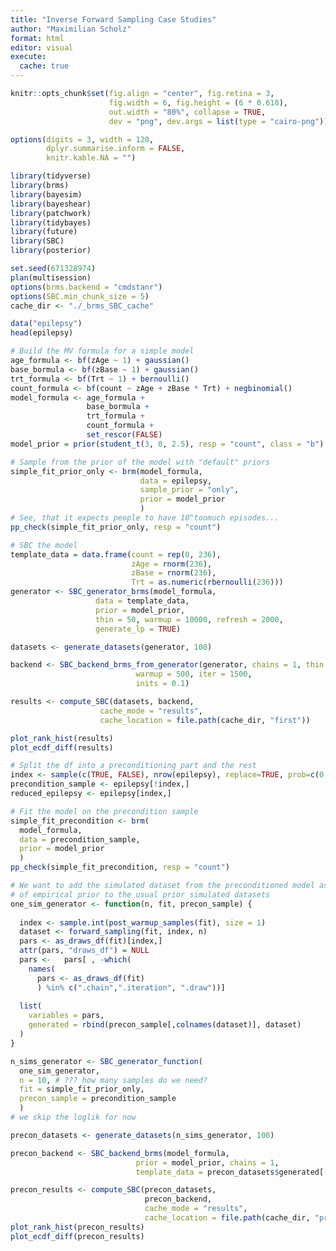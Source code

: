 ```yaml
---
title: "Inverse Forward Sampling Case Studies"
author: "Maximilian Scholz"
format: html
editor: visual
execute: 
  cache: true
---
```


```r
knitr::opts_chunk$set(fig.align = "center", fig.retina = 3,
                      fig.width = 6, fig.height = (6 * 0.618),
                      out.width = "80%", collapse = TRUE,
                      dev = "png", dev.args = list(type = "cairo-png"))

options(digits = 3, width = 120,
        dplyr.summarise.inform = FALSE,
        knitr.kable.NA = "")
```

```r
library(tidyverse)
library(brms)
library(bayesim)
library(bayeshear)
library(patchwork)
library(tidybayes)
library(future)
library(SBC)
library(posterior)

set.seed(671328974)
plan(multisession)
options(brms.backend = "cmdstanr")
options(SBC.min_chunk_size = 5)
cache_dir <- "./_brms_SBC_cache"
```

```r
data("epilepsy")
head(epilepsy)
```
```r
# Build the MV formula for a simple model
age_formula <- bf(zAge ~ 1) + gaussian()
base_bormula <- bf(zBase ~ 1) + gaussian()
trt_formula <- bf(Trt ~ 1) + bernoulli()
count_formula <- bf(count ~ zAge + zBase * Trt) + negbinomial()
model_formula <- age_formula +
                 base_bormula +
                 trt_formula +
                 count_formula +
                 set_rescor(FALSE)
model_prior = prior(student_t(3, 0, 2.5), resp = "count", class = "b")
```

```r
# Sample from the prior of the model with "default" priors
simple_fit_prior_only <- brm(model_formula,
                             data = epilepsy,
                             sample_prior = "only",
                             prior = model_prior
                             )
# See, that it expects people to have 10^toomuch episodes...
pp_check(simple_fit_prior_only, resp = "count")
```

```r
# SBC the model
template_data = data.frame(count = rep(0, 236),
                           zAge = rnorm(236),
                           zBase = rnorm(236),
                           Trt = as.numeric(rbernoulli(236)))
generator <- SBC_generator_brms(model_formula,
                   data = template_data,
                   prior = model_prior,
                   thin = 50, warmup = 10000, refresh = 2000,
                   generate_lp = TRUE)

datasets <- generate_datasets(generator, 100)

backend <- SBC_backend_brms_from_generator(generator, chains = 1, thin = 1,
                            warmup = 500, iter = 1500,               
                            inits = 0.1)

results <- compute_SBC(datasets, backend,
                    cache_mode = "results", 
                    cache_location = file.path(cache_dir, "first"))

plot_rank_hist(results)
plot_ecdf_diff(results)
```

```r
# Split the df into a preconditioning part and the rest
index <- sample(c(TRUE, FALSE), nrow(epilepsy), replace=TRUE, prob=c(0.95,0.05))
precondition_sample <- epilepsy[!index,]
reduced_epilepsy <- epilepsy[index,]

# Fit the model on the precondition sample
simple_fit_precondition <- brm(
  model_formula, 
  data = precondition_sample,
  prior = model_prior
  )
pp_check(simple_fit_precondition, resp = "count")
```


```r
# We want to add the simulated dataset from the preconditioned model as a form
# of empirical prior to the usual prior simulated datasets
one_sim_generator <- function(n, fit, precon_sample) {
  
  index <- sample.int(post_warmup_samples(fit), size = 1)
  dataset <- forward_sampling(fit, index, n)
  pars <- as_draws_df(fit)[index,]
  attr(pars, "draws_df") = NULL
  pars <-   pars[ , -which(
    names(
      pars <- as_draws_df(fit)
      ) %in% c(".chain",".iteration", ".draw"))]
  
  list(
    variables = pars,
    generated = rbind(precon_sample[,colnames(dataset)], dataset)
  )
}

n_sims_generator <- SBC_generator_function(
  one_sim_generator,
  n = 10, # ??? how many samples do we need?
  fit = simple_fit_prior_only,
  precon_sample = precondition_sample
  )
# we skip the loglik for now
```

```r
precon_datasets <- generate_datasets(n_sims_generator, 100)

precon_backend <- SBC_backend_brms(model_formula,  
                            prior = model_prior, chains = 1,
                            template_data = precon_datasets$generated[[1]])


```

```r
precon_results <- compute_SBC(precon_datasets,
                              precon_backend, 
                              cache_mode = "results", 
                              cache_location = file.path(cache_dir, "precon"))
plot_rank_hist(precon_results)
plot_ecdf_diff(precon_results)
```


